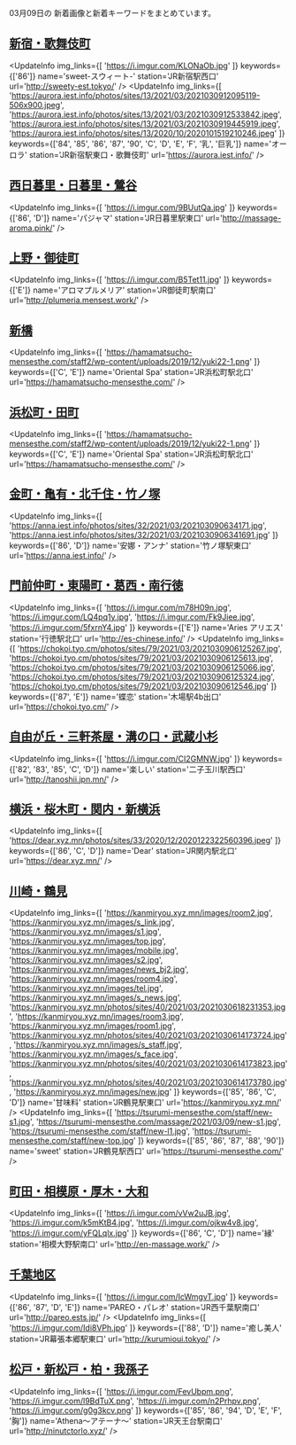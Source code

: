 

03月09日の
新着画像と新着キーワードをまとめています。

<DmmAffiliateIns />

## [新宿・歌舞伎町](/busty/0010)
<UpdateInfo
    img_links={[
    'https://i.imgur.com/KLONaOb.jpg'
    ]}
    keywords={['86']}
    name='sweet-スウィート-'
    station='JR新宿駅西口'
    url='http://sweety-est.tokyo/'
/>
<UpdateInfo
    img_links={[
    'https://aurora.iest.info/photos/sites/13/2021/03/2021030912095119-506x900.jpeg',
    'https://aurora.iest.info/photos/sites/13/2021/03/2021030912533842.jpeg',
    'https://aurora.iest.info/photos/sites/13/2021/03/2021030919445919.jpeg',
    'https://aurora.iest.info/photos/sites/13/2020/10/2020101519210246.jpeg'
    ]}
    keywords={['84', '85', '86', '87', '90', 'C', 'D', 'E', 'F', '乳', '巨乳']}
    name='オーロラ'
    station='JR新宿駅東口・歌舞伎町'
    url='https://aurora.iest.info/'
/>
<DmmAffiliateIns />

## [西日暮里・日暮里・鶯谷](/busty/0060)
<UpdateInfo
    img_links={[
    'https://i.imgur.com/9BUutQa.jpg'
    ]}
    keywords={['86', 'D']}
    name='パジャマ'
    station='JR日暮里駅東口'
    url='http://massage-aroma.pink/'
/>
<DmmAffiliateIns />

## [上野・御徒町](/busty/0070)
<UpdateInfo
    img_links={[
    'https://i.imgur.com/B5Tet11.jpg'
    ]}
    keywords={['E']}
    name='アロマプルメリア'
    station='JR御徒町駅南口'
    url='http://plumeria.mensest.work/'
/>
<DmmAffiliateIns />

## [新橋](/busty/0100)
<UpdateInfo
    img_links={[
    'https://hamamatsucho-mensesthe.com/staff2/wp-content/uploads/2019/12/yuki22-1.png'
    ]}
    keywords={['C', 'E']}
    name='Oriental Spa'
    station='JR浜松町駅北口'
    url='https://hamamatsucho-mensesthe.com/'
/>
<DmmAffiliateIns />

## [浜松町・田町](/busty/0110)
<UpdateInfo
    img_links={[
    'https://hamamatsucho-mensesthe.com/staff2/wp-content/uploads/2019/12/yuki22-1.png'
    ]}
    keywords={['C', 'E']}
    name='Oriental Spa'
    station='JR浜松町駅北口'
    url='https://hamamatsucho-mensesthe.com/'
/>
<DmmAffiliateIns />

## [金町・亀有・北千住・竹ノ塚](/busty/0230)
<UpdateInfo
    img_links={[
    'https://anna.iest.info/photos/sites/32/2021/03/202103090634171.jpg',
    'https://anna.iest.info/photos/sites/32/2021/03/2021030906341691.jpg'
    ]}
    keywords={['86', 'D']}
    name='安娜・アンナ'
    station='竹ノ塚駅東口'
    url='https://anna.iest.info/'
/>
<DmmAffiliateIns />

## [門前仲町・東陽町・葛西・南行徳](/busty/0240)
<UpdateInfo
    img_links={[
    'https://i.imgur.com/m78H09n.jpg',
    'https://i.imgur.com/LQ4pq1y.jpg',
    'https://i.imgur.com/Fk9Jiee.jpg',
    'https://i.imgur.com/5fxrnY4.jpg'
    ]}
    keywords={['E']}
    name='Aries アリエス'
    station='行徳駅北口'
    url='http://es-chinese.info/'
/>
<UpdateInfo
    img_links={[
    'https://chokoi.tyo.cm/photos/sites/79/2021/03/2021030906125267.jpg',
    'https://chokoi.tyo.cm/photos/sites/79/2021/03/2021030906125613.jpg',
    'https://chokoi.tyo.cm/photos/sites/79/2021/03/2021030906125066.jpg',
    'https://chokoi.tyo.cm/photos/sites/79/2021/03/2021030906125324.jpg',
    'https://chokoi.tyo.cm/photos/sites/79/2021/03/202103090612546.jpg'
    ]}
    keywords={['87', 'E']}
    name='蝶恋'
    station='木場駅4b出口'
    url='https://chokoi.tyo.cm/'
/>
<DmmAffiliateIns />

## [自由が丘・三軒茶屋・溝の口・武蔵小杉](/busty/0250)
<UpdateInfo
    img_links={[
    'https://i.imgur.com/CI2GMNW.jpg'
    ]}
    keywords={['82', '83', '85', 'C', 'D']}
    name='楽しい'
    station='二子玉川駅西口'
    url='http://tanoshii.jpn.mn/'
/>
<DmmAffiliateIns />

## [横浜・桜木町・関内・新横浜](/busty/0310)
<UpdateInfo
    img_links={[
    'https://dear.xyz.mn/photos/sites/33/2020/12/2020122322560396.jpeg'
    ]}
    keywords={['86', 'C', 'D']}
    name='Dear'
    station='JR関内駅北口'
    url='https://dear.xyz.mn/'
/>
<DmmAffiliateIns />

## [川崎・鶴見](/busty/0320)
<UpdateInfo
    img_links={[
    'https://kanmiryou.xyz.mn/images/room2.jpg',
    'https://kanmiryou.xyz.mn/images/s_link.jpg',
    'https://kanmiryou.xyz.mn/images/s1.jpg',
    'https://kanmiryou.xyz.mn/images/top.jpg',
    'https://kanmiryou.xyz.mn/images/mobile.jpg',
    'https://kanmiryou.xyz.mn/images/s2.jpg',
    'https://kanmiryou.xyz.mn/images/news_bj2.jpg',
    'https://kanmiryou.xyz.mn/images/room4.jpg',
    'https://kanmiryou.xyz.mn/images/tel.jpg',
    'https://kanmiryou.xyz.mn/images/s_news.jpg',
    'https://kanmiryou.xyz.mn/photos/sites/40/2021/03/2021030618231353.jpg',
    'https://kanmiryou.xyz.mn/images/room3.jpg',
    'https://kanmiryou.xyz.mn/images/room1.jpg',
    'https://kanmiryou.xyz.mn/photos/sites/40/2021/03/2021030614173724.jpg',
    'https://kanmiryou.xyz.mn/images/s_staff.jpg',
    'https://kanmiryou.xyz.mn/images/s_face.jpg',
    'https://kanmiryou.xyz.mn/photos/sites/40/2021/03/2021030614173823.jpg',
    'https://kanmiryou.xyz.mn/photos/sites/40/2021/03/2021030614173780.jpg',
    'https://kanmiryou.xyz.mn/images/new.jpg'
    ]}
    keywords={['85', '86', 'C', 'D']}
    name='甘味料'
    station='JR鶴見駅東口'
    url='https://kanmiryou.xyz.mn/'
/>
<UpdateInfo
    img_links={[
    'https://tsurumi-mensesthe.com/staff/new-s1.jpg',
    'https://tsurumi-mensesthe.com/massage/2021/03/09/new-s1.jpg',
    'https://tsurumi-mensesthe.com/staff/new-l1.jpg',
    'https://tsurumi-mensesthe.com/staff/new-top.jpg'
    ]}
    keywords={['85', '86', '87', '88', '90']}
    name='sweet'
    station='JR鶴見駅西口'
    url='https://tsurumi-mensesthe.com/'
/>
<DmmAffiliateIns />

## [町田・相模原・厚木・大和](/busty/0330)
<UpdateInfo
    img_links={[
    'https://i.imgur.com/vVw2uJB.jpg',
    'https://i.imgur.com/k5mKtB4.jpg',
    'https://i.imgur.com/ojkw4v8.jpg',
    'https://i.imgur.com/yFQLqlx.jpg'
    ]}
    keywords={['86', 'C', 'D']}
    name='縁'
    station='相模大野駅南口'
    url='http://en-massage.work/'
/>
<DmmAffiliateIns />

## [千葉地区](/busty/0500)
<UpdateInfo
    img_links={[
    'https://i.imgur.com/IcWmgvT.jpg'
    ]}
    keywords={['86', '87', 'D', 'E']}
    name='PAREO・パレオ'
    station='JR西千葉駅南口'
    url='http://pareo.ests.jp/'
/>
<UpdateInfo
    img_links={[
    'https://i.imgur.com/Idi8VPh.jpg'
    ]}
    keywords={['88', 'D']}
    name='癒し美人'
    station='JR幕張本郷駅東口'
    url='http://kurumioui.tokyo/'
/>
<DmmAffiliateIns />

## [松戸・新松戸・柏・我孫子](/busty/0520)
<UpdateInfo
    img_links={[
    'https://i.imgur.com/FevUbpm.png',
    'https://i.imgur.com/l9BdTuX.png',
    'https://i.imgur.com/n2Prhpv.png',
    'https://i.imgur.com/g0g3kcv.png'
    ]}
    keywords={['85', '86', '94', 'D', 'E', 'F', '胸']}
    name='Athena～アテーナ～'
    station='JR天王台駅南口'
    url='http://ninutctorlo.xyz/'
/>
<DmmAffiliateIns />

<DmmAffiliateScript />
